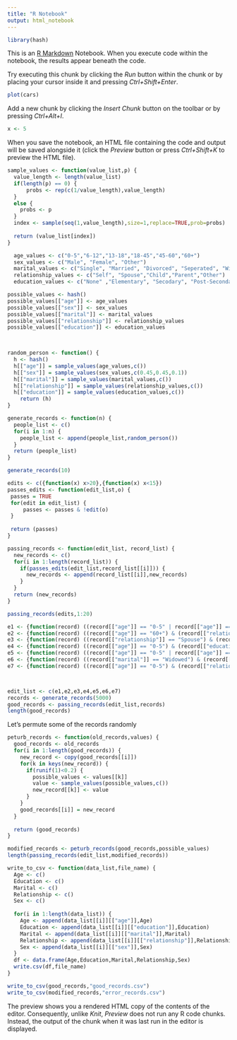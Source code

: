---
title: "R Notebook"
output: html_notebook
---

```{r}
library(hash)
```


This is an [R Markdown](http://rmarkdown.rstudio.com) Notebook. When you execute code within the notebook, the results appear beneath the code. 

Try executing this chunk by clicking the *Run* button within the chunk or by placing your cursor inside it and pressing *Ctrl+Shift+Enter*. 

```{r}
plot(cars)
```

Add a new chunk by clicking the *Insert Chunk* button on the toolbar or by pressing *Ctrl+Alt+I*.

```{r}
x <- 5
```


When you save the notebook, an HTML file containing the code and output will be saved alongside it (click the *Preview* button or press *Ctrl+Shift+K* to preview the HTML file).

```{r}
sample_values <- function(value_list,p) {
  value_length <- length(value_list)
  if(length(p) == 0) {
      probs <- rep(c(1/value_length),value_length)
  }
  else {
    probs <- p
  }
  index <- sample(seq(1,value_length),size=1,replace=TRUE,prob=probs) 
  
  return (value_list[index])
}

  age_values <- c("0-5","6-12","13-18","18-45","45-60","60+")
  sex_values <- c("Male", "Female", "Other")
  marital_values <- c("Single", "Married", "Divorced", "Seperated", "Widowed")
  relationship_values <- c("Self", "Spouse","Child","Parent","Other")
  education_values <- c("None" ,"Elementary", "Secodary", "Post-Secondary")  

possible_values <- hash()
possible_values[["age"]] <- age_values
possible_values[["sex"]] <- sex_values 
possible_values[["marital"]] <- marital_values 
possible_values[["relationship"]] <- relationship_values
possible_values[["education"]] <- education_values
  


random_person <- function() {
  h <- hash() 
  h[["age"]] = sample_values(age_values,c())
  h[["sex"]] = sample_values(sex_values,c(0.45,0.45,0.1))
  h[["marital"]] = sample_values(marital_values,c())
  h[["relationship"]] = sample_values(relationship_values,c())
  h[["education"]] = sample_values(education_values,c())
    return (h)
}


```

```{r}
generate_records <- function(n) {
  people_list <- c()
  for(i in 1:n) {
    people_list <- append(people_list,random_person())
  }
  return (people_list)
}

generate_records(10)
```
```{r}
edits <- c({function(x) x>20},{function(x) x<15})
passes_edits <- function(edit_list,o) {
 passes = TRUE
 for(edit in edit_list) {
     passes <- passes & !edit(o)
 }
 
 return (passes) 
}

passing_records <- function(edit_list, record_list) {
  new_records <- c()
  for(i in 1:length(record_list)) {
    if(passes_edits(edit_list,record_list[[i]])) {
      new_records <- append(record_list[[i]],new_records)
    }
  }
  return (new_records) 
}

passing_records(edits,1:20)


```
```{r}
e1 <- {function(record) ((record[["age"]] == "0-5" | record[["age"]] == "6-12") & (record[["marital"]] != "Single"))}
e2 <- {function(record) ((record[["age"]] == "60+") & (record[["relationship"]] == "Child"))}
e3 <- {function(record) ((record[["relationship"]] == "Spouse") & (record[["marital"]] == "Single"))}
e4 <- {function(record) ((record[["age"]] == "0-5") & (record[["education"]] == "Post-Secondary"))}
e5 <- {function(record) ((record[["age"]] == "0-5" | record[["age"]] == "6-12" | record[["age"]] == "13-18") & (record[["relationship"]] == "Spouse"))}
e6 <- {function(record) ((record[["marital"]] == "Widowed") & (record[["relationship"]] == "Spouse"))}
e7 <- {function(record) ((record[["age"]] == "0-5") & (record[["relationship"]] == "Self"))}



edit_list <- c(e1,e2,e3,e4,e5,e6,e7)
records <- generate_records(5000)
good_records <- passing_records(edit_list,records)
length(good_records)

```
Let's permute some of the records randomly 
```{r}
peturb_records <- function(old_records,values) {
  good_records <- old_records
  for(i in 1:length(good_records)) {
    new_record <- copy(good_records[[i]])
    for(k in keys(new_record)) {
      if(runif(1)<0.2) {
        possible_values <- values[[k]]
        value <- sample_values(possible_values,c())
        new_record[[k]] <- value
      }
    }
    good_records[[i]] = new_record
  }
  
  return (good_records)
}

modified_records <- peturb_records(good_records,possible_values)
length(passing_records(edit_list,modified_records))
```

```{r}
write_to_csv <- function(data_list,file_name) {
  Age <- c()
  Education <- c()
  Marital <- c()
  Relationship <- c()
  Sex <- c()
  
  for(i in 1:length(data_list)) {
    Age <- append(data_list[[i]][["age"]],Age)
    Education <- append(data_list[[i]][["education"]],Education)
    Marital <- append(data_list[[i]][["marital"]],Marital)
    Relationship <- append(data_list[[i]][["relationship"]],Relationship)
    Sex <- append(data_list[[i]][["sex"]],Sex)
  }
  df <- data.frame(Age,Education,Marital,Relationship,Sex)
  write.csv(df,file_name)
}

write_to_csv(good_records,"good_records.csv")
write_to_csv(modified_records,"error_records.csv")


```

The preview shows you a rendered HTML copy of the contents of the editor. Consequently, unlike *Knit*, *Preview* does not run any R code chunks. Instead, the output of the chunk when it was last run in the editor is displayed.
